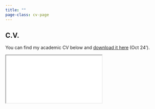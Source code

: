 ```yaml
---
title: ""
page-class: cv-page
---
```

## C.V.

You can find my academic CV below and [download it here](Documents/Kindermann_CV%20(09-24).pdf) (Oct 24').

::: {.cv-container}
<iframe src="Documents/Kindermann_CV (10-24).pdf" class="cv-embed"></iframe>
:::